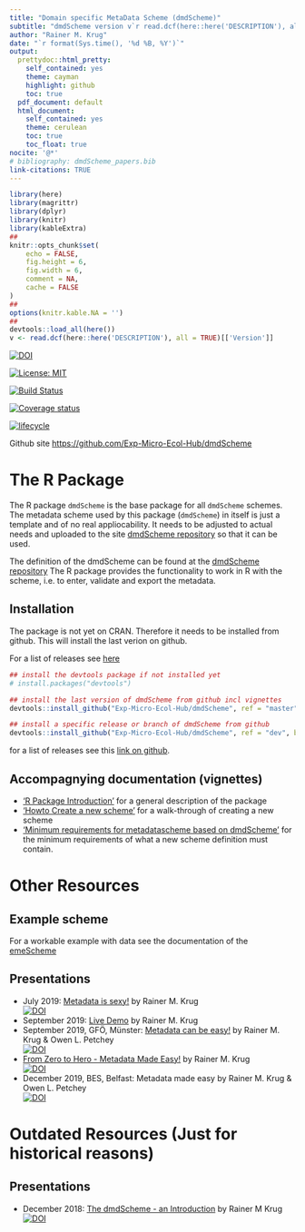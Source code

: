 ```yaml
---
title: "Domain specific MetaData Scheme (dmdScheme)"
subtitle: "dmdScheme version v`r read.dcf(here::here('DESCRIPTION'), all = TRUE)[['Version']]`"
author: "Rainer M. Krug"
date: "`r format(Sys.time(), '%d %B, %Y')`"
output:
  prettydoc::html_pretty:
    self_contained: yes 
    theme: cayman
    highlight: github
    toc: true
  pdf_document: default
  html_document:
    self_contained: yes
    theme: cerulean
    toc: true
    toc_float: true
nocite: '@*'
# bibliography: dmdScheme_papers.bib
link-citations: TRUE
---
```


```r
library(here)
library(magrittr)
library(dplyr)
library(knitr)
library(kableExtra)
##
knitr::opts_chunk$set(
	echo = FALSE,
	fig.height = 6,
	fig.width = 6,
	comment = NA,
	cache = FALSE
)
##
options(knitr.kable.NA = '')
##
devtools::load_all(here())
v <- read.dcf(here::here('DESCRIPTION'), all = TRUE)[['Version']]
```

[![DOI](https://zenodo.org/badge/DOI/10.5281/zenodo.3229614.svg)](https://doi.org/10.5281/zenodo.3229614)

[![License: MIT](https://img.shields.io/badge/License-MIT-yellow.svg)](https://opensource.org/licenses/MIT)

[![Build Status](https://travis-ci.com/Exp-Micro-Ecol-Hub/dmdScheme.svg?branch=master)](https://travis-ci.com/Exp-Micro-Ecol-Hub/dmdScheme)
<!-- [![AppVeyor build status](https://ci.appveyor.com/api/projects/status/github/Exp-Micro-Ecol-Hub/dmdScheme?branch=dev&svg=true)](https://ci.appveyor.com/project/Exp-Micro-Ecol-Hub/dmdScheme) -->

[![Coverage status](https://codecov.io/gh/Exp-Micro-Ecol-Hub/dmdScheme/branch/master/graph/badge.svg)](https://codecov.io/github/Exp-Micro-Ecol-Hub/dmdScheme?branch=dev)

[![lifecycle](https://img.shields.io/badge/lifecycle-maturing-orange.png)](https://www.tidyverse.org/lifecycle/#mturing)
<!-- [![Project Status: WIP – Initial development is in progress, but there has not yet been a stable, usable release suitable for the public.](https://www.repostatus.org/badges/latest/wip.svg)](https://www.repostatus.org/#wip) -->

Github site [https://github.com/Exp-Micro-Ecol-Hub/dmdScheme](https://github.com/Exp-Micro-Ecol-Hub/dmdScheme)

<!-- # User Manual of the dmdScheme -->
<!-- See the vignette "User Manual" at <a href="user_manual.html" target="_blank">vignette 'User manual'</a>. -->

<!-- # Desription and Definition of the dmdScheme -->
<!-- See the vignette "Description" at <a href="description_dmdScheme.html" target="_blank">vignette 'Description'</a>. -->

# The R Package
The R package `dmdScheme` is the base package for all `dmdScheme` schemes. The metadata scheme used by this package (`dmdScheme`) in itself is just a template and of no real appliocability. It needs to be adjusted to actual needs and uploaded to the site [dmdScheme repository](https://github.com/Exp-Micro-Ecol-Hub/dmdSchemeRepository/tree/master) so that it can be used.

The definition of the dmdScheme can be found at the [dmdScheme repository](https://github.com/Exp-Micro-Ecol-Hub/dmdSchemeRepository/tree/master) The R package provides the functionality to work in R with the scheme, i.e. to enter, validate and export the metadata.

## Installation

The package is not yet on CRAN. Therefore it needs to be installed from github. This will install the last verion on github. 

For a list of releases see [here](https://github.com/Exp-Micro-Ecol-Hub/dmdScheme/releases)


```r
## install the devtools package if not installed yet
# install.packages("devtools")

## install the last version of dmdScheme from github incl vignettes
devtools::install_github("Exp-Micro-Ecol-Hub/dmdScheme", ref = "master", build_opts = c("--no-resave-data"))

## install a specific release or branch of dmdScheme from github
devtools::install_github("Exp-Micro-Ecol-Hub/dmdScheme", ref = "dev", build_opts = c("--no-resave-data"))
```

for a list of releases see this [link on github](https://github.com/Exp-Micro-Ecol-Hub/dmdScheme/tags).

## Accompagnying documentation (vignettes)

- <a href="r_package_introduction.html" target="_blank">'R Package Introduction'</a> for a general description of the package
- <a href="Howto_create_new_scheme.html" target="_blank">'Howto Create a new scheme'</a> for a walk-through of creating a new scheme
- <a href="minimum_requirements_dmdScheme.html" target="_blank">'Minimum requirements for metadatascheme based on dmdScheme'</a> for the minimum requirements of what a new scheme definition must contain.

# Other Resources

## Example scheme

For a workable example with data see the documentation of the [emeScheme](https://exp-micro-ecol-hub.github.io/emeScheme/)

## Presentations

- July 2019: [Metadata is sexy!](https://rkrug.github.io/metadata_is_sexy/metadata_is_sexy.html) by Rainer M. Krug  
    [![DOI](https://zenodo.org/badge/DOI/10.5281/zenodo.3246331.svg)](https://doi.org/10.5281/zenodo.3246331)
- September 2019: [Live Demo](https://rkrug.github.io/LiveDemoDmdScheme/) by Rainer M. Krug  
- September 2019, GFÖ, Münster: [Metadata can be easy!](https://rkrug.github.io/GFO_2019) by Rainer M. Krug & Owen L. Petchey   
    [![DOI](https://zenodo.org/badge/DOI/10.5281/zenodo.3386077.svg)](https://doi.org/10.5281/zenodo.3386077)
- [From Zero to Hero - Metadata Made Easy!](https://rkrug.github.io/from_zero_to_hero-metadata_made_easy/from_zero_to_hero-metadata_can_be_easy.html) by Rainer M. Krug   
    [![DOI](https://zenodo.org/badge/DOI/10.5281/zenodo.3517816.svg)](https://doi.org/10.5281/zenodo.3517816)
- December 2019, BES, Belfast: Metadata made easy by Rainer M. Krug & Owen L. Petchey   
    [![DOI](https://zenodo.org/badge/DOI/10.5281/zenodo.3571351.svg)](https://doi.org/10.5281/zenodo.3571351)


# Outdated Resources (**Just for historical reasons**)
## Presentations
- December 2018: [The dmdScheme - an Introduction](https://rkrug.github.io/emeScheme_Introduction/The_emeScheme.html) by Rainer M Krug  
    [![DOI](https://zenodo.org/badge/DOI/10.5281/zenodo.2244998.svg)](https://doi.org/10.5281/zenodo.2244998)
